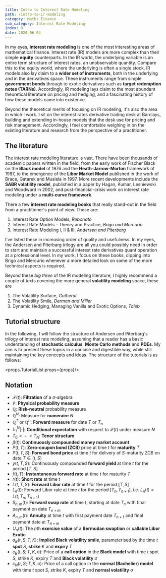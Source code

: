 ```yaml
---
title: Intro to Interest Rate Modeling
path: /intro-to-ir-modeling
category: Maths Finance
sub_category: Interest Rate Modeling
index: 0
date: 2020-06-04
---
```


In my eyes, **interest rate modeling** is one of the most interesting areas of
mathematical finance. Interest rate (IR) models are more complex than their 
simple **equity** counterparts. In the IR world, the underlying variable is an 
entire term structure of interest rates, an unobservable quantity. Compare this 
to the equity world, where the underlying is often a single stock. IR models 
also lay claim to a **wider set of instruments**, both in the underlying and in 
the derivatives space. These instruments range from simple **government bonds** 
through to exotic derivatives such as **target redemption notes (TARNs)**. 
Accordingly, IR modeling lays claim to the most abundant theoretical literature 
on pricing and hedging, and a fascinating history of how these models came into
existence.

Beyond the theoretical merits of focusing on IR modeling, it's also the area
in which I work. I sit on the interest rates derivative trading desk at 
Barclays, building and extending in-house models that the desk use for pricing 
and risk management. Accordingly, I feel comfortable weighing in on the existing 
literature and research from the perspective of a practitioner. 

## The literature
The interest rate modeling literature is vast. There have been thousands of 
academic papers written in the field, from the early work of Fischer Black on 
the **Black model** of 1976 and the **Heath-Jarrow-Morton** framework of 1987, 
to the emergence of the **Libor Market Model** published in the work of Brace, 
Gatarek and Musiela in 1997. More recent developments include the **SABR 
volatility model**, published in a paper by Hagan, Kumar, Lesniewski and 
Woodward in 2002, and post-financial-crisis work on interest rate modeling 
under a **multi-curve framework**.

There a few **interest rate modeling books** that really stand-out in the field 
from a practitioner's point of view. These are:

1. Interest Rate Option Models, *Rebonato*
2. Interest Rate Models - Theory and Practice, *Brigo and Mercurio*
3. Interest Rate Modeling I, II & III, *Andersen and Piterbarg*

I've listed these in increasing order of quality and usefulness. In my eyes, the
Andersen and Piterbarg trilogy are all you could possibly need in order to start
and maintain a successful interest rate derivatives quant operation at a
professional level. In my work, I focus on these books, dipping into Brigo and
Mercurio whenever a more detailed look on some of the more technical aspects is
required.

Beyond these *big three* of the IR modeling literature, I highly recommend a 
couple of texts covering the more general **volatility modeling** space, these 
are

1. The Volatility Surface, *Gatheral*
2. The Volatility Smile, *Derman and Miller*
3. Dynamic Hedging, Managing Vanilla and Exotic Options, *Taleb*

## Tutorial structure
In the following, I will follow the structure of Andersen and Piterbarg's 
trilogy of interest rate modeling, assuming that a reader has a basic 
understanding of **stochastic calculus**, **Monte Carlo methods** and **PDEs**. 
My aim is to present these topics in a concise and digestible way, while still 
maintaining the key concepts and ideas. The structure of the tutorials is as 
follows:

<props.TutorialList props={props}/>

## Notation
* $\mathcal{F}(t)$: **Filtration** of a $\sigma$-algebra
* $\mathbb{P}$: **Physical probability measure**
* $\mathbb{Q}$: **Risk-neutral** probability measure
* $\mathbb{Q}^N$: Measure for **numeraire** $N$
* $\mathbb{Q}^T$ or $\mathbb{Q}^n$: **Forward measure** for date $T$ or $T_n$
* $\mathbb{E}_t^N[\cdot]$: **Conditional expectation** with respect to 
$\mathcal{F}(t)$ under measure $N$
* $T_0 < \cdots < T_N$: **Tenor structure**
* $\beta(t)$: **Continuously compounded money market account**
* $P(t,T)$: **Zero-coupon bond (ZCB)** price at time $t$ for **maturity** $T$
* $P(t,T,S)$: **Forward bond price** at time $t$ for delivery of $S$-maturity 
ZCB on date $T \in [t,S]$
* $y(t,T,S)$: Continuously compounded **forward yield** at time $t$ for the 
period $[T, S]$
* $f(t,T)$: **Instantaneous forward rate** at time $t$ for maturity $T$
* $r(t)$: **Short rate** at time $t$
* $L(t,T,S)$: **Forward Libor rate** at time $t$ for the period $[T,S]$
* $L_n(t)$: Forward Libor rate at time $t$ for the 
period $[T_n, T_{n+1}]$, i.e. $L_n(t) = L(t, T_n, T_{n+1})$
* $S_{n,m}(t)$: **Forward swap rate** at time $t$, starting at date $T_n$ with 
final payment on date $T_{n+m}$
* $A_{n,m}(t)$: **Annuity** at time $t$ with first payment date $T_{n+1}$ and 
final payment date at $T_{n+m}$
* $U_n(t)$: The $n$th **exercise value** of a **Bermudan swaption** or 
**callable Libor Exotic**
* $\sigma_B(t,S;T,K)$: **Implied Black volatility smile**, parameterised by the 
time $t$ **spot** $S$, **strike** $K$ and **expiry** $T$
* $c_B(t,S; T, K, \sigma)$: Price of a **call option** in the **Black model** 
with time $t$ spot $S$, strike $K$, expiry $T$ and **Black volatility** $\sigma$
* $c_N(r,S;T, K, \sigma)$: Price of a call option in the 
**normal (Bachelier) model** with time $t$ spot $S$, strike $K$, expiry $T$ 
and **normal volatility** $\sigma$